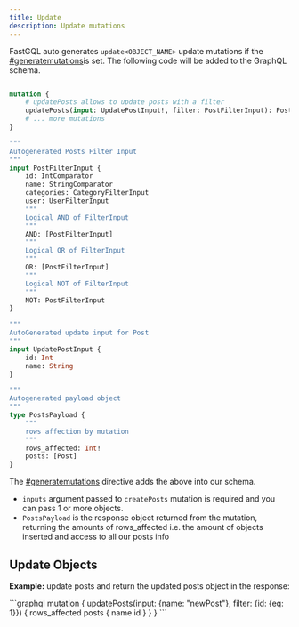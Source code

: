 ---
title: Update
description: Update mutations
---


FastGQL auto generates `update<OBJECT_NAME>` update mutations if the [#generatemutations](../schema/directives#generatemutations "mention")is set. The following code will be added to the GraphQL schema.

```graphql

mutation {
	# updatePosts allows to update posts with a filter
	updatePosts(input: UpdatePostInput!, filter: PostFilterInput): PostsPayload
	# ... more mutations
}

"""
Autogenerated Posts Filter Input
"""
input PostFilterInput {
	id: IntComparator
	name: StringComparator
	categories: CategoryFilterInput
	user: UserFilterInput
	"""
	Logical AND of FilterInput
	"""
	AND: [PostFilterInput]
	"""
	Logical OR of FilterInput
	"""
	OR: [PostFilterInput]
	"""
	Logical NOT of FilterInput
	"""
	NOT: PostFilterInput
}

"""
AutoGenerated update input for Post
"""
input UpdatePostInput {
	id: Int
	name: String
}

"""
Autogenerated payload object
"""
type PostsPayload {
	"""
	rows affection by mutation
	"""
	rows_affected: Int!
	posts: [Post]
}
```

The [#generatemutations](../schema/directives#generatemutations "mention") directive adds the above into our schema.

* `inputs` argument passed to `createPosts` mutation is required and you can pass 1 or more objects.
* `PostsPayload` is the response object returned from the mutation, returning the amounts of rows\_affected i.e. the amount of objects inserted and access to all our posts info

## Update Objects

**Example:** update posts and return the updated posts object in the response:

<Tabs>
<TabItem label="Update with filter">
```graphql
mutation { 
    updatePosts(input: {name: "newPost"}, filter: {id: {eq: 1}}) {
        rows_affected 
        posts { 
        name 
        id 
        } 
    } 
}
```
</TabItem>
</Tabs>
